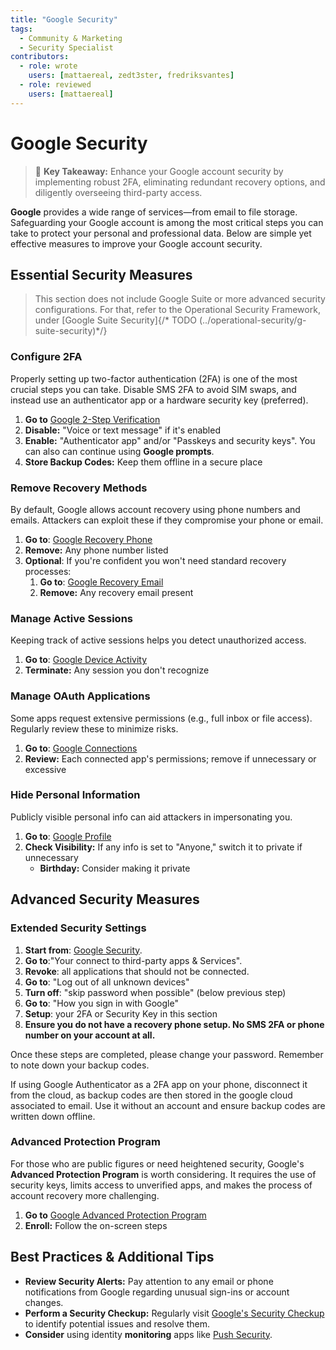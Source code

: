```yaml
---
title: "Google Security"
tags:
  - Community & Marketing
  - Security Specialist
contributors:
  - role: wrote
    users: [mattaereal, zedt3ster, fredriksvantes]
  - role: reviewed
    users: [mattaereal]
---
```



<TagProvider>
<TagFilter />

# Google Security

<TagList tags={frontmatter.tags} />
<AttributionList contributors={frontmatter.contributors} />

> 🔑 **Key Takeaway:** Enhance your Google account security by implementing robust 2FA, eliminating redundant recovery options, and diligently overseeing third-party access.

**Google** provides a wide range of services—from email to file storage. Safeguarding your Google account is among the most critical steps you can take to protect your personal and professional data. Below are simple yet effective measures to improve your Google account security.

## Essential Security Measures

>This section does not include Google Suite or more advanced security configurations. For that, refer to the Operational Security Framework, under [Google Suite Security]{/* TODO   (../operational-security/g-suite-security)*/}

### Configure 2FA

Properly setting up two-factor authentication (2FA) is one of the most crucial steps you can take. Disable SMS 2FA to avoid SIM swaps, and instead use an authenticator app or a hardware security key (preferred).

1. **Go to** [Google 2-Step Verification](https://myaccount.google.com/signinoptions/two-step-verification)  
2. **Disable:** "Voice or text message" if it's enabled  
3. **Enable:** "Authenticator app" and/or "Passkeys and security keys". You can also can continue using **Google prompts**.
4. **Store Backup Codes:** Keep them offline in a secure place

### Remove Recovery Methods

By default, Google allows account recovery using phone numbers and emails. Attackers can exploit these if they compromise your phone or email.

1. **Go to**: [Google Recovery Phone](https://myaccount.google.com/signinoptions/rescuephone)  
2. **Remove:** Any phone number listed  
3. **Optional**: If you're confident you won't need standard recovery processes:  
   1. **Go to**: [Google Recovery Email](https://myaccount.google.com/recovery/email)  
   2. **Remove:** Any recovery email present

### Manage Active Sessions

Keeping track of active sessions helps you detect unauthorized access.

1. **Go to**: [Google Device Activity](https://myaccount.google.com/device-activity)  
2. **Terminate:** Any session you don't recognize

### Manage OAuth Applications

Some apps request extensive permissions (e.g., full inbox or file access). Regularly review these to minimize risks.

1. **Go to**: [Google Connections](https://myaccount.google.com/connections)  
2. **Review:** Each connected app's permissions; remove if unnecessary or excessive

### Hide Personal Information

Publicly visible personal info can aid attackers in impersonating you.

1. **Go to**: [Google Profile](https://myaccount.google.com/profile)  
2. **Check Visibility:** If any info is set to "Anyone," switch it to private if unnecessary  
   - **Birthday:** Consider making it private

## Advanced Security Measures

### Extended Security Settings

1. **Start from**: [Google Security](https://myaccount.google.com/security).
2. **Go to**:"Your connect to third-party apps & Services".
3. **Revoke**: all applications that should not be connected.
4. **Go to**: "Log out of all unknown devices"
5. **Turn off**: "skip password when possible" (below previous step)
6. **Go to**: "How you sign in with Google"
7. **Setup**: your 2FA or Security Key in this section
8. **Ensure you do not have a recovery phone setup. No SMS 2FA or phone number on your account at all.**

Once these steps are completed, please change your password. Remember to note down your backup codes.

If using Google Authenticator as a 2FA app on your phone, disconnect it from the cloud, as backup codes are then stored in the google cloud associated to email. Use it without an account and ensure backup codes are written down offline.

### Advanced Protection Program

For those who are public figures or need heightened security, Google's **Advanced Protection Program** is worth considering. It requires the use of security keys, limits access to unverified apps, and makes the process of account recovery more challenging.

1. **Go to** [Google Advanced Protection Program](https://myaccount.google.com/advanced-protection/landing)  
2. **Enroll:** Follow the on-screen steps

## Best Practices & Additional Tips

- **Review Security Alerts:** Pay attention to any email or phone notifications from Google regarding unusual sign-ins or account changes.  
- **Perform a Security Checkup:** Regularly visit [Google's Security Checkup](https://myaccount.google.com/security-checkup) to identify potential issues and resolve them.
- **Consider** using identity **monitoring** apps like [Push Security](pushsecurity.com).

</TagProvider>